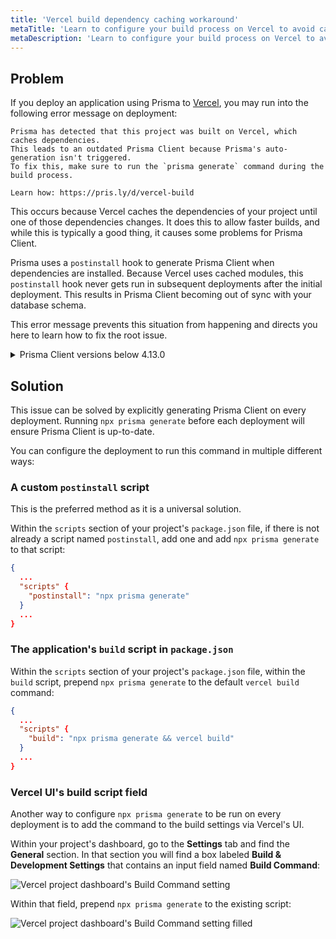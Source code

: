 ```yaml
---
title: 'Vercel build dependency caching workaround'
metaTitle: 'Learn to configure your build process on Vercel to avoid caching-related problems'
metaDescription: 'Learn to configure your build process on Vercel to avoid caching-related problems'
---
```


## Problem

If you deploy an application using Prisma to [Vercel](https://vercel.com/), you may run into the following error message on deployment:

```
Prisma has detected that this project was built on Vercel, which caches dependencies. 
This leads to an outdated Prisma Client because Prisma's auto-generation isn't triggered. 
To fix this, make sure to run the `prisma generate` command during the build process.

Learn how: https://pris.ly/d/vercel-build
```

This occurs because Vercel caches the dependencies of your project until one of those dependencies changes. It does this to allow faster builds, and while this is typically a good thing, it causes some problems for Prisma Client.

Prisma uses a `postinstall` hook to generate Prisma Client when dependencies are installed. Because Vercel uses cached modules, this `postinstall` hook never gets run in subsequent deployments after the initial deployment. This results in Prisma Client becoming out of sync with your database schema.

This error message prevents this situation from happening and directs you here to learn how to fix the root issue.

<details><summary>Prisma Client versions below 4.13.0</summary>

On Prisma Client versions lower than 4.13.0, you may encounter error messages that look like the following:

```
// 1: When adding a field:
Unknown arg `name` in data.name for type UserCreateInput. Did you mean `nick`?

// 2: When removing a field:
Invalid `prisma.user.create()` invocation: The column `User.name` does not exist in the current database.

// 3: When a model was removed/renamed
Invalid `prisma.user.deleteMany()` invocation: The table `public.User` does not exist in the current database.

// 4: When a model was added
Cannot read properties of undefined (reading 'create')
```

The solutions described in this guide are meant to solve these problems.

</details>

## Solution

This issue can be solved by explicitly generating Prisma Client on every deployment. Running `npx prisma generate` before each deployment will ensure Prisma Client is up-to-date.

You can configure the deployment to run this command in multiple different ways:

### A custom `postinstall` script

<Admonition type="info">

This is the preferred method as it is a universal solution.

</Admonition>

Within the `scripts` section of your project's `package.json` file, if there is not already a script named `postinstall`, add one and add `npx prisma generate` to that script:

```json highlight=4;add
{
  ...
  "scripts" {
    "postinstall": "npx prisma generate"
  }
  ...
}
```

### The application's `build` script in `package.json`

Within the `scripts` section of your project's `package.json` file, within the `build` script, prepend `npx prisma generate` to the default `vercel build` command:

```json highlight=4;add
{
  ...
  "scripts" {
    "build": "npx prisma generate && vercel build"
  }
  ...
}
```

### Vercel UI's build script field

Another way to configure `npx prisma generate` to be run on every deployment is to add the command to the build settings via Vercel's UI.

Within your project's dashboard, go to the **Settings** tab and find the **General** section. In that section you will find a box labeled **Build & Development Settings** that contains an input field named **Build Command**:

![Vercel project dashboard's Build Command setting](./vercel-ui-build-command.png)

Within that field, prepend `npx prisma generate` to the existing script:

![Vercel project dashboard's Build Command setting filled](./vercel-ui-build-command-filled.png)
